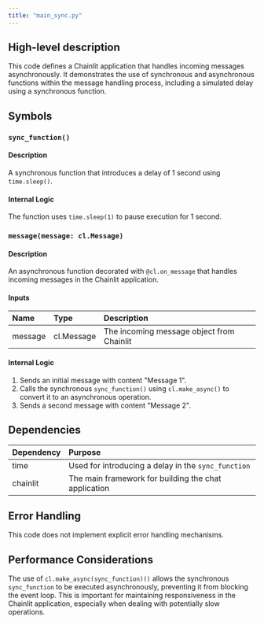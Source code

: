 ```yaml
---
title: "main_sync.py"
---
```


## High-level description
This code defines a Chainlit application that handles incoming messages asynchronously. It demonstrates the use of synchronous and asynchronous functions within the message handling process, including a simulated delay using a synchronous function.

## Symbols

### `sync_function()`
#### Description
A synchronous function that introduces a delay of 1 second using `time.sleep()`.

#### Internal Logic
The function uses `time.sleep(1)` to pause execution for 1 second.

### `message(message: cl.Message)`
#### Description
An asynchronous function decorated with `@cl.on_message` that handles incoming messages in the Chainlit application.

#### Inputs
| Name | Type | Description |
|:-----|:-----|:------------|
| message | cl.Message | The incoming message object from Chainlit |

#### Internal Logic
1. Sends an initial message with content "Message 1".
2. Calls the synchronous `sync_function()` using `cl.make_async()` to convert it to an asynchronous operation.
3. Sends a second message with content "Message 2".

## Dependencies
| Dependency | Purpose |
|:-----------|:--------|
| time | Used for introducing a delay in the `sync_function` |
| chainlit | The main framework for building the chat application |

## Error Handling
This code does not implement explicit error handling mechanisms.

## Performance Considerations
The use of `cl.make_async(sync_function)()` allows the synchronous `sync_function` to be executed asynchronously, preventing it from blocking the event loop. This is important for maintaining responsiveness in the Chainlit application, especially when dealing with potentially slow operations.